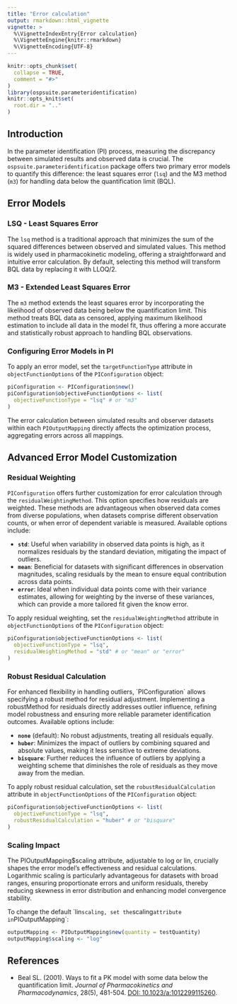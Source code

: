 ```yaml
---
title: "Error calculation"
output: rmarkdown::html_vignette
vignette: >
  %\VignetteIndexEntry{Error calculation}
  %\VignetteEngine{knitr::rmarkdown}
  %\VignetteEncoding{UTF-8}
---
```


```r
knitr::opts_chunk$set(
  collapse = TRUE,
  comment = "#>"
)
library(ospsuite.parameteridentification)
knitr::opts_knit$set(
  root.dir = ".."
)
```


## Introduction

In the parameter identification (PI) process, measuring the discrepancy between simulated results and observed data is crucial. The `ospsuite.parameteridentification` package offers two primary error models to quantify this difference: the least squares error (`lsq`) and the M3 method (`m3`) for handling data below the quantification limit (BQL).


## Error Models

### LSQ - Least Squares Error

The `lsq` method is a traditional approach that minimizes the sum of the squared differences between observed and simulated values. This method is widely used in pharmacokinetic modeling, offering a straightforward and intuitive error calculation. By default, selecting this method will transform BQL data by replacing it with LLOQ/2.

### M3 - Extended Least Squares Error

The `m3` method extends the least squares error by incorporating the likelihood of observed data being below the quantification limit. This method treats BQL data as censored, applying maximum likelihood estimation to include all data in the model fit, thus offering a more accurate and statistically robust approach to handling BQL observations.

### Configuring Error Models in PI

To apply an error model, set the `targetFunctionType` attribute in `objectFunctionOptions` of the `PIConfiguration` object:

```r
piConfiguration <- PIConfiguration$new()
piConfiguration$objectiveFunctionOptions <- list(
  objectiveFunctionType = "lsq" # or "m3"
)
```

The error calculation between simulated results and observer datasets within each `PIOutputMapping` directly affects the optimization process, aggregating errors across all mappings.



## Advanced Error Model Customization

### Residual Weighting 

`PIConfiguration` offers further customization for error calculation through the `residualWeightingMethod`. This option specifies how residuals are weighted. These methods are advantageous when observed data comes from diverse populations, when datasets comprise different observation counts, or when error of dependent variable is measured. Available options include:

- **`std`**: Useful when variability in observed data points is high, as it normalizes residuals by the standard deviation, mitigating the impact of outliers.
- **`mean`**: Beneficial for datasets with significant differences in observation magnitudes, scaling residuals by the mean to ensure equal contribution across data points.
- **`error`**: Ideal when individual data points come with their variance estimates, allowing for weighting by the inverse of these variances, which can provide a more tailored fit given the know error.


To apply residual weighting, set the `residualWeightingMethod` attribute in `objectFunctionOptions` of the `PIConfiguration` object:

```r
piConfiguration$objectiveFunctionOptions <- list(
  objectiveFunctionType = "lsq",
  residualWeightingMethod = "std" # or "mean" or "error"
)
```


### Robust Residual Calculation 

For enhanced flexibility in handling outliers, ´PIConfiguration´ allows specifying a robust method for residual adjustment. Implementing a robustMethod for residuals directly addresses outlier influence, refining model robustness and ensuring more reliable parameter identification outcomes. Available options include:

- **`none`** (default): No robust adjustments, treating all residuals equally.
- **`huber`**: Minimizes the impact of outliers by combining squared and absolute values, making it less sensitive to extreme deviations.
- **`bisquare`**: Further reduces the influence of outliers by applying a weighting scheme that diminishes the role of residuals as they move away from the median.

To apply robust residual calculation, set the `robustResidualCalculation` attribute in `objectFunctionOptions` of the `PIConfiguration` object:

```r
piConfiguration$objectiveFunctionOptions <- list(
  objectiveFunctionType = "lsq",
  robustResidualCalculation = "huber" # or "bisquare"
)
```


### Scaling Impact

The PIOutputMapping$scaling attribute, adjustable to log or lin, crucially shapes the error model's effectiveness and residual calculations. Logarithmic scaling is particularly advantageous for datasets with broad ranges, ensuring proportionate errors and uniform residuals, thereby reducing skewness in error distribution and enhancing model convergence stability.

To change the default ´lin` scaling, set the `scaling` attribute in `PIOutputMapping`:

```r
outputMapping <- PIOutputMapping$new(quantity = testQuantity)
outputMapping$scaling <- "log"
```


## References

- Beal SL. (2001). Ways to fit a PK model with some data below the quantification limit. *Journal of Pharmacokinetics and Pharmacodynamics*, 28(5), 481-504. [DOI: 10.1023/a:1012299115260](https://doi.org/10.1023/a:1012299115260).
